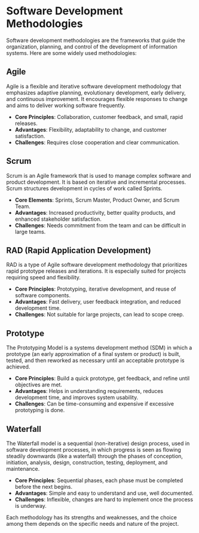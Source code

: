 # Software Development Methodologies

Software development methodologies are the frameworks that guide the organization, planning, and control of the development of information systems. Here are some widely used methodologies:

## Agile

Agile is a flexible and iterative software development methodology that emphasizes adaptive planning, evolutionary development, early delivery, and continuous improvement. It encourages flexible responses to change and aims to deliver working software frequently.

- **Core Principles**: Collaboration, customer feedback, and small, rapid releases.
- **Advantages**: Flexibility, adaptability to change, and customer satisfaction.
- **Challenges**: Requires close cooperation and clear communication.

## Scrum

Scrum is an Agile framework that is used to manage complex software and product development. It is based on iterative and incremental processes. Scrum structures development in cycles of work called Sprints.

- **Core Elements**: Sprints, Scrum Master, Product Owner, and Scrum Team.
- **Advantages**: Increased productivity, better quality products, and enhanced stakeholder satisfaction.
- **Challenges**: Needs commitment from the team and can be difficult in large teams.

## RAD (Rapid Application Development)

RAD is a type of Agile software development methodology that prioritizes rapid prototype releases and iterations. It is especially suited for projects requiring speed and flexibility.

- **Core Principles**: Prototyping, iterative development, and reuse of software components.
- **Advantages**: Fast delivery, user feedback integration, and reduced development time.
- **Challenges**: Not suitable for large projects, can lead to scope creep.

## Prototype

The Prototyping Model is a systems development method (SDM) in which a prototype (an early approximation of a final system or product) is built, tested, and then reworked as necessary until an acceptable prototype is achieved.

- **Core Principles**: Build a quick prototype, get feedback, and refine until objectives are met.
- **Advantages**: Helps in understanding requirements, reduces development time, and improves system usability.
- **Challenges**: Can be time-consuming and expensive if excessive prototyping is done.

## Waterfall

The Waterfall model is a sequential (non-iterative) design process, used in software development processes, in which progress is seen as flowing steadily downwards (like a waterfall) through the phases of conception, initiation, analysis, design, construction, testing, deployment, and maintenance.

- **Core Principles**: Sequential phases, each phase must be completed before the next begins.
- **Advantages**: Simple and easy to understand and use, well documented.
- **Challenges**: Inflexible, changes are hard to implement once the process is underway.

Each methodology has its strengths and weaknesses, and the choice among them depends on the specific needs and nature of the project.
